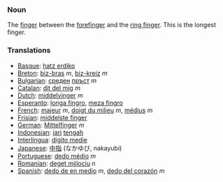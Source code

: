 ===Noun===

The [[finger]] between the [[forefinger]] and the [[ring finger]]. This is the longest finger.

===Translations===
*[[Basque]]: [[hatz erdiko]]
*[[Breton]]: [[biz-bras]] ''m'', [[biz-kreiz]] ''m''
*[[Bulgarian]]: [[среден]] [[пръст]] ''m''
*[[Catalan]]: [[dit del mig]] ''m''
*[[Dutch]]: [[middelvinger]] ''m''
*[[Esperanto]]: [[longa fingro]], [[meza fingro]]
*[[French]]: [[majeur]] ''m'', [[doigt du milieu]] ''m'', [[médius]] ''m''
*[[Frisian]]: [[middelste finger]]
*[[German]]: [[Mittelfinger]] ''m''
*[[Indonesian]]: [[jari]] [[tengah]]
*[[Interlingua]]: [[digito medie]]
*[[Japanese]]: [[中指]] (なかゆび, nakayubi)
*[[Portuguese]]: [[dedo médio]] ''m''
*[[Romanian]]: [[deget mijlociu]] ''n''
*[[Spanish]]: [[dedo de en medio]] ''m'', [[dedo del corazón]] ''m''